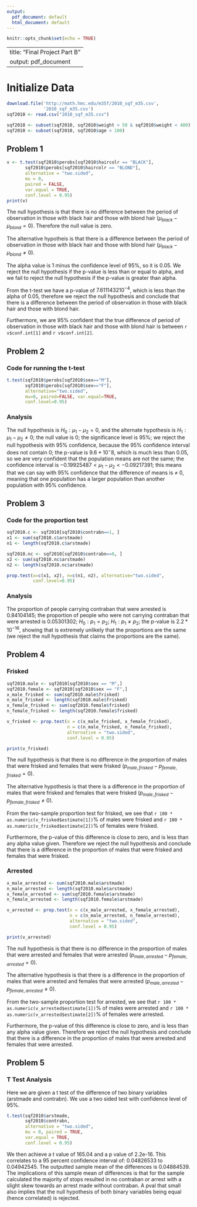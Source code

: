 ```yaml
---
output:
  pdf_document: default
  html_document: default
---
```

```r
knitr::opts_chunk$set(echo = TRUE)
```
---
title: "Final Project Part B"
output: pdf_document
---

# Initialize Data
``` R
download.file('http://math.hmc.edu/m35f/2010_sqf_m35.csv',
              '2010_sqf_m35.csv')
sqf2010 <- read.csv("2010_sqf_m35.csv")

sqf2010 <- subset(sqf2010, sqf2010$weight > 50 & sqf2010$weight < 400)
sqf2010 <- subset(sqf2010, sqf2010$age < 100)
```

## Problem 1
```r
v <- t.test(sqf2010$perobs[sqf2010$haircolr == "BLACK"],
       sqf2010$perobs[sqf2010$haircolr == "BLOND"],
       alternative = "two.sided",
       mu = 0,
       paired = FALSE,
       var.equal = TRUE,
       conf.level = 0.95)
print(v)
```

The null hypothesis is that there is no difference between the period of observation in those with black hair and those with blond hair ($\mu_{black} - \mu_{blond} = 0$). Therefore the null value is zero.

The alternative hypotheis is that there is a difference between the period of observation in those with black hair and those with blond hair ($\mu_{black} - \mu_{blond} \neq 0$).

The alpha value is 1 minus the confidence level of 95%, so it is 0.05. We reject the null hypothesis if the p-value is less than or equal to alpha, and we fail to reject the null hypothesis if the p-value is greater than alpha.

From the t-test we have a p-value of $7.611143210^{-4}$, which is less than the alpha of 0.05, therefore we reject the null hypothesis and conclude that there is a difference between the period of observation in those with black hair and those with blond hair.

Furthermore, we are 95% confident that the true difference of period of observation in those with black hair and those with blond hair is between `r v$conf.int[1]` and `r v$conf.int[2]`.

## Problem 2
### Code for running the t-test
``` R
t.test(sqf2010$perobs[sqf2010$sex=="M"],
       sqf2010$perobs[sqf2010$sex=="F"],
       alternative="two.sided",
       mu=0, paired=FALSE, var.equal=TRUE,
       conf.level=0.95)
```

### Analysis
The null hypothesis is $H_0:\mu_1-\mu_2 = 0$, and the alternate hypothesis is $H_1:\mu_1-\mu_2 \neq0$; the null value is 0; the significance level is 95%; we reject the null hypothesis with 95% confidence, because the 95% confidence interval does not contain 0; the p-value is $9.6*10^-8$, which is much less than 0.05, so we are very confident that the population means are not the same; the confidence interval is $-0.19925487<\mu_1-\mu_2<-0.09217391$; this means that we can say with 95% confidence that the difference of means is $\neq$ 0, meaning that one population has a larger population than another population with 95% confidence.

## Problem 3
### Code for the proportion test
``` R
sqf2010.c <- sqf2010[sqf2010$contrabn==1, ]
x1 <- sum(sqf2010.c$arstmade)
n1 <- length(sqf2010.c$arstmade)

sqf2010.nc <- sqf2010[sqf2010$contrabn==0, ]
x2 <- sum(sqf2010.nc$arstmade)
n2 <- length(sqf2010.nc$arstmade)

prop.test(x=c(x1, x2), n=c(n1, n2), alternative="two.sided",
          conf.level=0.95)
```

### Analysis
The proportion of people carrying contraban that were arrested is 0.84104145; the proportion of people who were not carrying contraban that were arrested is 0.05301302; $H_0:p_1=p_2$; $H_1: p_1 \neq p_2$; the p-value is $2.2*10^{-16}$, showing that is extremely unlikely that the proportions are the same (we reject the null hypothesis that claims the proportions are the same).

## Problem 4
### Frisked

```r
sqf2010.male <- sqf2010[sqf2010$sex == "M",]
sqf2010.female <- sqf2010[sqf2010$sex == "F",]
x_male_frisked <- sum(sqf2010.male$frisked)
n_male_frisked <- length(sqf2010.male$frisked)
x_female_frisked <- sum(sqf2010.female$frisked)
n_female_frisked <- length(sqf2010.female$frisked)

v_frisked <- prop.test(x = c(x_male_frisked, x_female_frisked),
                       n = c(n_male_frisked, n_female_frisked),
                       alternative = "two.sided",
                       conf.level = 0.95)

print(v_frisked)
```

The null hypothesis is that there is no difference in the proportion of males that were frisked and females that were frisked ($p_{male,frisked} - p_{female,frisked}=0$).

The alternative hypothesis is that there is a difference in the proportion of males that were frisked and females that were frisked ($p_{male,frisked}-p_{female,frisked}\neq 0$).

From the two-sample proportion test for frisked, we see that
`r 100 * as.numeric(v_frisked$estimate[1])`\% of males were frisked and
`r 100 * as.numeric(v_frisked$estimate[2])`\% of females were frisked.

Furthermore, the p-value of this difference is close to zero, and is less than any alpha value given. Therefore we reject the null hypothesis and conclude that there is a difference in the proportion of males that were frisked and females that were frisked.

### Arrested

```r
x_male_arrested <- sum(sqf2010.male$arstmade)
n_male_arrested <- length(sqf2010.male$arstmade)
x_female_arrested <- sum(sqf2010.female$arstmade)
n_female_arrested <- length(sqf2010.female$arstmade)

v_arrested <- prop.test(x = c(x_male_arrested, x_female_arrested),
                        n = c(n_male_arrested, n_female_arrested),
                        alternative = "two.sided",
                        conf.level = 0.95)

print(v_arrested)
```

The null hypothesis is that there is no difference in the proportion of males that were arrested and females that were arrested ($p_{male,arrested}-p_{female,arrested}=0$).

The alternative hypothesis is that there is a difference in the proportion of males that were arrested and females that were arrested ($p_{male,arrested}-p_{female,arrested}\neq0$).

From the two-sample proportion test for arrested, we see that
`r 100 * as.numeric(v_arrested$estimate[1])`\% of males were arrested and
`r 100 * as.numeric(v_arrested$estimate[2])`\% of females were arrested.

Furthermore, the p-value of this difference is close to zero, and is less than any alpha value given. Therefore we reject the null hypothesis and conclude that there is a difference in the proportion of males that were arrested and females that were arrested.

## Problem 5

### T Test Analysis
Here we are given a t test of the difference of two binary variables (arstmade and contrabn). We use a two sided test with confidence level of 95%. 

```r
t.test(sqf2010$arstmade,
       sqf2010$contrabn,
       alternative = "two.sided",
       mu = 0, paired = TRUE,
       var.equal = TRUE,
       conf.level = 0.95)
```

We then achieve a t value of 165.04 and a p value of 2.2e-16. This correlates to a 95 percent confidence interval of: 0.04826533 to 0.04942545. The outputted sample mean of the differences is 0.04884539. The implications of this sample mean of differences is that for the sample calculated the majority of stops resulted in no contraban or arrest with a slight skew towards an arrest made without contraban. A pval that small also implies that the null hypothesis of both binary variables being equal (hence correlated) is rejected.